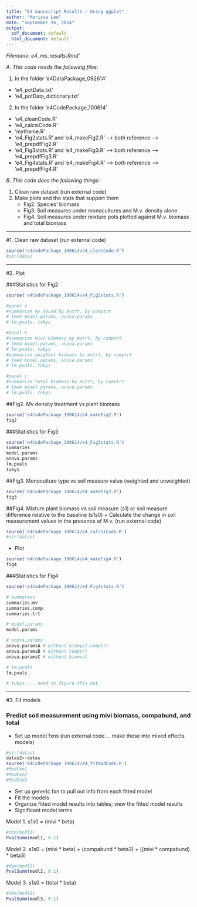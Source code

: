 ```yaml
---
title: "E4 manuscript Results - Using ggplot"
author: "Marissa Lee"
date: "September 26, 2014"
output:
  pdf_document: default
  html_document: default
---
```

*Filename: e4_ms_results.Rmd'*

*A. This code needs the following files:*  

1. In the folder 'e4DataPackage_092614'
  + 'e4_potData.txt'
  + 'e4_potData_dictionary.txt'
2. In the folder 'e4CodePackage_100614'
  + 'e4_cleanCode.R'
  + 'e4_calcsiCode.R'
  + 'mytheme.R'
  + 'e4_Fig2stats.R' and 'e4_makeFig2.R' --> both reference --> 'e4_prepdfFig2.R'
  + 'e4_Fig3stats.R' and 'e4_makeFig3.R' --> both reference --> 'e4_prepdfFig3.R'
  + 'e4_Fig4stats.R' and 'e4_makeFig4.R' --> both reference --> 'e4_prepdfFig4.R'

*B. This code does the following things:*  

1. Clean raw dataset (run external code)
2. Make plots and the stats that support them
    + Fig2. Species' biomass
    + Fig3. Soil measures under monocultures and M.v. density alone
    + Fig4. Soil measures under mixture pots plotted against M.v. biomass and total biomass


*******************

#1. Clean raw dataset (run external code)
```r
source('e4CodePackage_100614/e4_cleanCode.R')
#str(data)
```

*******************

#2. Plot  

###Statistics for Fig2
```r
source('e4CodePackage_100614/e4_Fig2stats.R')

#panel a
#summarize mv abund by mvtrt, by comptrt
# lme4 model.params, anova.params
# lm.pvals, tukys

#panel b
#summarize mivi biomass by mvtrt, by comptrt
# lme4 model.params, anova.params
# lm.pvals, tukys
#summarize neighbor biomass by mvtrt, by comptrt
# lme4 model.params, anova.params
# lm.pvals, tukys

#panel c
#summarize total biomass by mvtrt, by comptrt
# lme4 model.params, anova.params
# lm.pvals, tukys

```

##Fig2. Mv density treatment vs plant biomass
```r
source('e4CodePackage_100614/e4_makeFig2.R')
fig2
```



###Statistics for Fig3
```r
source('e4CodePackage_100614/e4_Fig3stats.R')
summaries
model.params
anova.params
lm.pvals
tukys
```

##Fig3. Monoculture type vs soil measure value (weighted and unweighted)
```r
source('e4CodePackage_100614/e4_makeFig3.R')
fig3
```



##Fig4. Mixture plant biomass vs soil measure (s1) or soil measure difference relative to the baseline (s1s0) 
+ Calculate the change in soil measurement values in the presence of M.v. (run external code)
```r
source('e4CodePackage_100614/e4_calcsiCode.R')
#str(datas)
```

+ Plot
```r
source('e4CodePackage_100614/e4_makeFig4.R')
fig4
```

###Statistics for Fig4
```r
source('e4CodePackage_100614/e4_Fig4stats.R')

# summaries
summaries.mv
summaries.comp
summaries.trt

# model.params
model.params

# anova.params
anova.paramsA # without biomval:comptrt
anova.paramsB # without comptrt
anova.paramsC # without biomval

# lm.pvals
lm.pvals

# tukys.... need to figure this out

```



*******************

#3. Fit models 

### Predict soil measurement using mivi biomass, compabund, and total
+ Set up model fxns (run external code.... make these into mixed effects models)  
```r
#str(datas)
datas2<-datas
source('e4CodePackage_100614/e4_fitmodCode.R')
#ModFxn1
#ModFxn2
#ModFxn3
```
+ Set up generic fxn to pull out info from each fitted model 
+ Fit the models  
+ Organize fitted model results into tables; view the fitted model results
+ Significant model terms

Model 1. s1s0 = (mivi * beta)  
```r
#dim(modl1)
PvalSumm(modl1, 0.1)
```
  
Model 2. s1s0 = (mivi * beta) + (compabund * beta2) + ((mivi * compabund) * beta3)  
```r
#dim(modl2)
PvalSumm(modl2, 0.1)
```
  
Model 3. s1s0 = (total * beta)  
```r
#dim(modl3)
PvalSumm(modl3, 0.1)
```








